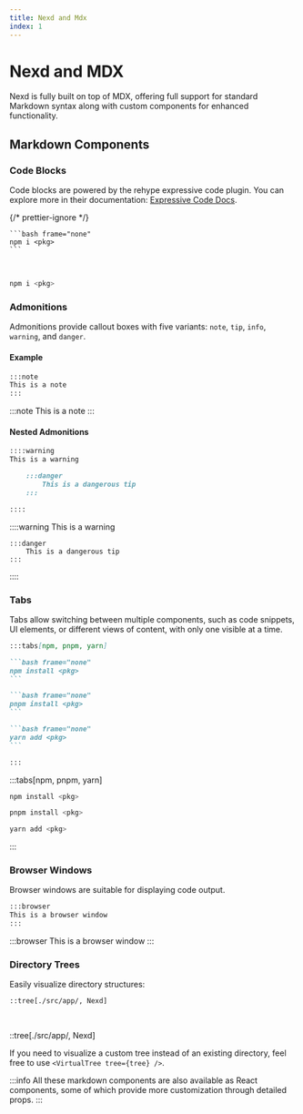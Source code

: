 ```yaml
---
title: Nexd and Mdx
index: 1
---
```


# Nexd and MDX

Nexd is fully built on top of MDX, offering full support for standard Markdown syntax along with custom components for enhanced functionality.

## Markdown Components

### Code Blocks

Code blocks are powered by the rehype expressive code plugin. You can explore more in their documentation: [Expressive Code Docs](https://expressive-code.com/installation/).

{/* prettier-ignore */}
````tsx
```bash frame="none"
npm i <pkg>
```
````

<br />

```bash frame="none"
npm i <pkg>
```

### Admonitions

Admonitions provide callout boxes with five variants: `note`, `tip`, `info`, `warning`, and `danger`.

#### Example

```markdown
:::note
This is a note
:::
```

:::note
This is a note
:::

#### Nested Admonitions

```markdown
::::warning
This is a warning

    :::danger
        This is a dangerous tip
    :::

::::
```

::::warning
This is a warning

    :::danger
        This is a dangerous tip
    :::

::::

### Tabs

Tabs allow switching between multiple components, such as code snippets, UI elements, or different views of content, with only one visible at a time.

````markdown
:::tabs[npm, pnpm, yarn]

```bash frame="none"
npm install <pkg>
```

```bash frame="none"
pnpm install <pkg>
```

```bash frame="none"
yarn add <pkg>
```

:::
````

:::tabs[npm, pnpm, yarn]

```bash frame="none"
npm install <pkg>
```

```bash frame="none"
pnpm install <pkg>
```

```bash frame="none"
yarn add <pkg>
```

:::

### Browser Windows

Browser windows are suitable for displaying code output.

```markdown
:::browser
This is a browser window
:::
```

:::browser
This is a browser window
:::

### Directory Trees

Easily visualize directory structures:

```
::tree[./src/app/, Nexd]
```

<br />

::tree[./src/app/, Nexd]

If you need to visualize a custom tree instead of an existing directory, feel free to use `<VirtualTree tree={tree} />`.

:::info
All these markdown components are also available as React components, some of which provide more customization through detailed props.
:::
